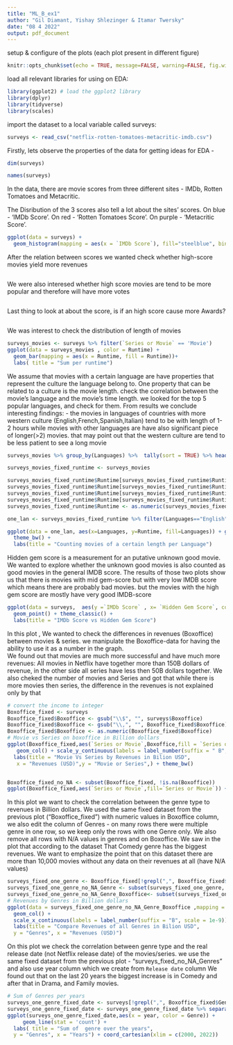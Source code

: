 ```yaml
---
title: "ML_B_ex1"
author: "Gil Diamant, Yishay Shlezinger & Itamar Twersky"
date: "08 4 2022"
output: pdf_document
---
```



setup & configure of the plots (each plot present in different figure)
```r
knitr::opts_chunk$set(echo = TRUE, message=FALSE, warning=FALSE, fig.width=8, fig.height=3)
```


load all relevant libraries for using on EDA:
```r
library(ggplot2) # load the ggplot2 library
library(dplyr)
library(tidyverse)
library(scales)
```

import the dataset to a local variable called surveys:
```r
surveys <- read_csv("netflix-rotten-tomatoes-metacritic-imdb.csv")
```

Firstly, lets observe the properties of the data for getting ideas for EDA -

```r
dim(surveys)

names(surveys)  
```

In the data, there are movie scores from three different sites - IMDb, Rotten Tomatoes and Metacritic.

The Disribution of the 3 scores also tell a lot about the sites' scores.
On blue - 'IMDb Score'.
On red - 'Rotten Tomatoes Score'.
On purple - 'Metacritic Score'.
```r

ggplot(data = surveys) +
  geom_histogram(mapping = aes(x = `IMDb Score`), fill="steelblue", binwidth = 0.5) + geom_histogram(mapping = aes(x = surveys$`Rotten Tomatoes Score`/10), fill="darkred", binwidth = 0.5) + geom_histogram(mapping = aes(x = surveys$`Metacritic Score`/10), fill="blueviolet", binwidth = 0.5) +  labs( title = "Sum per score type" , x = "IMDb Score & Metacritic Score & Rotten Tomatoes Score")

```


After  the relation between scores we wanted check whether high-score movies yield more revenues


```r

```


We were also interesed whether high score movies are tend to be more popular and therefore will have more votes


```r

```


Last thing to look at about the score, is if an high score cause more Awards?

```r

```





We was interest to check the distribution of length of movies

```r
surveys_movies <- surveys %>% filter(`Series or Movie` == 'Movie')
ggplot(data = surveys_movies , color = Runtime) + 
  geom_bar(mapping = aes(x = Runtime, fill = Runtime))+
  labs( title = "Sum per runtime")
```

We assume that movies with a certain language are have properties that represent the culture the language belong to. 
One property that can be related to a culture is the movie length. check the correlation between the movie's language and the movie's time length. 
we looked for the top 5 popular languages, and check for them.
From results we conclude interesting findings:
- the movies in languages of countries with more western culture (English,French,Spanish,Italian) tend to be with length of 1-2 hours while movies with other languages are have also significant piece of longer(>2) movies.
that may point out that the western culture are tend to be less patient to see a long movie
```r
surveys_movies %>% group_by(Languages) %>%  tally(sort = TRUE) %>% head(10)

surveys_movies_fixed_runtime <- surveys_movies

surveys_movies_fixed_runtime$Runtime[surveys_movies_fixed_runtime$Runtime == "1-2 hour"] <- "1.5"
surveys_movies_fixed_runtime$Runtime[surveys_movies_fixed_runtime$Runtime == "< 30 minutes"] <- "0.3"
surveys_movies_fixed_runtime$Runtime[surveys_movies_fixed_runtime$Runtime == "> 2 hrs"] <- "2.5"
surveys_movies_fixed_runtime$Runtime[surveys_movies_fixed_runtime$Runtime == "30-60 mins"] <- "0.7"
surveys_movies_fixed_runtime$Runtime <- as.numeric(surveys_movies_fixed_runtime$Runtime)

one_lan <- surveys_movies_fixed_runtime %>% filter(Languages=="English" | Languages=="Japanese" | Languages=="Korean" | Languages=="Spanish" | Languages=="Hindi" | Languages=="French" | Languages=="Italian")

ggplot(data = one_lan, aes(x=Languages, y=Runtime, fill=Languages)) + geom_violin()+ geom_point()+
  theme_bw() +
  labs(title = "Counting movies of a certain length per Language")

```

Hidden gem score is a measurement for an putative unknown good movie. We wanted to explore whether the unknown good movies is also counted as good movies in the general IMDB score.
The results of those two plots show us that there is movies with mid gem-score but with very low IMDB score which means there are probably bad movies. but the movies with the high gem score are mostly have very good IMDB-score
```r

ggplot(data = surveys,  aes(y =`IMDb Score` , x= `Hidden Gem Score`, color=`IMDb Score`)) +
  geom_point() + theme_classic() +
  labs(title = "IMDb Score vs Hidden Gem Score")
```



In this plot , We wanted to check the differences in revenues (Boxoffice) between movies & series.
we manipulate the Boxoffice-data for having the ability to use it as a number in the graph.   
We found out that movies are much more successful and have much more revenues:
All movies in Netflix have together more than 150B dollars of revenue, in the other side all series have less then 50B dollars together.
We also cheked the number of movies and Series and got that while there is more movies then series, the difference in the revenues is not explained only by that
```r
# convert the income to integer
Boxoffice_fixed <- surveys
Boxoffice_fixed$Boxoffice <- gsub("\\$", "", surveys$Boxoffice)
Boxoffice_fixed$Boxoffice <- gsub("\\,", "", Boxoffice_fixed$Boxoffice)
Boxoffice_fixed$Boxoffice <- as.numeric(Boxoffice_fixed$Boxoffice)
# Movie vs Series on boxoffice in Billion dollars
ggplot(Boxoffice_fixed,aes(`Series or Movie`,Boxoffice,fill = `Series or Movie`)) +
   geom_col() + scale_y_continuous(labels = label_number(suffix = " B", scale = 1e-9))+ 
  labs(title = "Movie Vs Series by Revenues in Bilion USD",
   x = "Revenues (USD)",y = "Movie or Series",) + theme_bw() 


Boxoffice_fixed_no_NA <- subset(Boxoffice_fixed, !is.na(Boxoffice))
ggplot(Boxoffice_fixed,aes(`Series or Movie`,fill=`Series or Movie`)) +  stat_count(geom = "bar") + theme_bw() + labs(title = "Counting Movie Vs Series")
```

In this plot we want to check the correlation between the genre type to revenues 
in Billion dollars.
We used the same fixed dataset from the previous plot ("Boxoffice_fixed") with numeric values in Boxoffice column, we also edit the column of Genres - on many rows there were multiple genre in one row, so we keep only the rows with one Genre only.
We also remove all rows with N/A values in genres and on Boxoffice.
We saw in the plot that according to the dataset That Comedy genre has the biggest revenues.
We want to emphasize the point that on this dataset there are more than 10,000 movies without any data on their revenues at all (have N/A values)  
```r
surveys_fixed_one_genre <- Boxoffice_fixed[!grepl(",", Boxoffice_fixed$Genre), ]
surveys_fixed_one_genre_no_NA_Genre <- subset(surveys_fixed_one_genre, !is.na(Genre))
surveys_fixed_one_genre_no_NA_Genre_Boxoffice<- subset(surveys_fixed_one_genre_no_NA_Genre, !is.na(Boxoffice))
# Revenues by Genres in Billion dollars 
ggplot(data = surveys_fixed_one_genre_no_NA_Genre_Boxoffice ,mapping = aes(x=Boxoffice, y= Genre, fill = Genre)) +
  geom_col() + 
  scale_x_continuous(labels = label_number(suffix = "B", scale = 1e-9))+ 
  labs(title = "Compare Revenues of all Genres in Bilion USD",
  y = "Genres", x = "Revenues (USD)")
```


On this plot we check the correlation between genre type and the real release date (not Netflix release date) of the movies/series.
we use the same fixed dataset from the previous plot - "surveys_fixed_no_NA_Genres"
and also use year column which we create from `Release date` column
We found out that on the last 20 years the biggest increase is in Comedy and after that in Drama, and Family movies.
```r
# Sum of Genres per years
surveys_one_genre_fixed_date <- surveys[!grepl(",", Boxoffice_fixed$Genre), ]
surveys_one_genre_fixed_date <- surveys_one_genre_fixed_date %>% separate(`Release Date`, c("day", "month", "year"), sep = " ", convert = TRUE)
ggplot(surveys_one_genre_fixed_date,aes(x = year, color = Genre)) + 
     geom_line(stat = 'count') +
  labs( title = "Sum of  genre over the years",
  y = "Genres", x = "Years") + coord_cartesian(xlim = c(2000, 2022))

```



